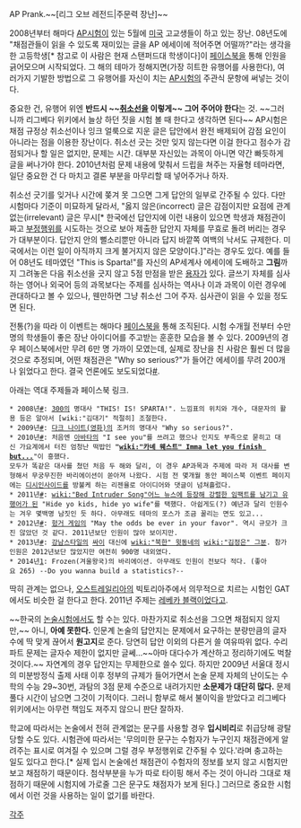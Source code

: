 AP Prank.~~[리그 오브 레전드|주문력 장난]~~

2008년부터 해마다 [[AP#s-7|AP시험]]이 있는 5월에 [[미국]] 고교생들이 하고 있는 장난. 08년도에 "채점관들이 읽을 수 있도록 재미있는 글을 AP 에세이에 적어주면 어떨까?"라는 생각을 한 고등학생[* 참고로 이 사람은 현재 스탠퍼드대 학생이다]이 [[페이스북]]을 통해 인원을 긁어모으며 시작되었다. 그 해의 테마가 정해지면(가장 히트한 유행어를 사용한다), 여러가지 기발한 방법으로 그 유행어를 자신이 치는 [[AP#s-7|AP시험]]의 주관식 문항에 써넣는 것이다.

중요한 건, 유행어 위엔 '''반드시 ~~[[취소선]]을 이렇게~~ 그어 주어야 한다'''는 것. ~~그러니까 리그베다 위키에서 늘상 하던 짓을 시험 볼 때 한다고 생각하면 된다~~ AP시험은 채점 규정상 취소선이나 잉크 얼룩으로 지운 글은 답안에서 완전 배제되어 감점 요인이 아니라는 점을 이용한 장난이다. 취소선 긋는 것만 잊지 않는다면 이걸 한다고 점수가 감점되거나 할 일은 없지만, 문제는 시간. 대부분 자신있는 과목이 아니면 약간 빠듯하게 글을 써나가야 한다. 2010년처럼 문제 내용에 맞춰서 드립을 쳐주는 자율형 테마라면, 일단 중요한 건 다 마치고 결론 부분을 마무리할 때 넣어주거나 하자.

취소선 긋기를 잊거나 시간에 쫒겨 못 그으면 그게 답안의 일부로 간주될 수 있다. 다만 시험마다 기준이 미묘하게 달라서, "옳지 않은(incorrect) 글은 감점이지만 요점에 관계 없는(irrelevant) 글은 무시[* 한국에선 답안지에 이런 내용이 있으면 학생과 채점관이 짜고 [[부정행위]]를 시도하는 것으로 보아 제출한 답안지 자체를 무효로 돌려 버리는 경우가 대부분이다. 답안지 안의 뻘소리뿐만 아니라 답지 바깥쪽 여백의 낙서도 규제한다. 미국에서는 이런 일이 아직까지 크게 불거지지 않은 모양이다.]"라는 경우도 있다. 예를 들어 08년도 테마였던 "This is Sparta!"를 자신의 AP세계사 에세이에 도배하고 '''그림'''까지 그려놓은 다음 취소선을 긋지 않고 5점 만점을 받은 [[용자]]가 있다. 글쓰기 자체를 심사하는 영어나 외국어 등의 과목보다는 주제를 심사하는 역사나 이과 과목이 이런 경우에 관대하다고 볼 수 있으나, 웬만하면 그냥 취소선 그어 주자. 심사관이 읽을 수 있을 정도면 된다.

전통(?)을 따라 이 이벤트는 해마다 [[페이스북]]을 통해 조직된다. 시험 수개월 전부터 수만명의 학생들이 좋은 장난 아이디어를 주고받는 훈훈한 모습을 볼 수 있다. 2009년의 경우 페이스북에서만 무려 6만 명 가까이 모였는데, 실제로 장난을 친 사람은 훨씬 더 많을 것으로 추정되며, 어떤 채점관은 "Why so serious?"가 들어간 에세이를 무려 200개나 읽었다고 한다. 결국 언론에도 보도되었다[http://www.nydailynews.com/lifestyle/2010/06/14/2010-06-14_ap_exams_inspire_internetage_mischief_among_high_schoolers_inspired_by_this_is_s.html #].

아래는 역대 주제들과 페이스북 링크.
 * 2008년[http://www.facebook.com/group.php?gid=12424842511&ref=ts #]: [[300]]의 명대사 "THIS! IS! SPARTA!". 느낌표의 위치와 개수, 대문자의 활용 등은 알아서 [wiki:"김대기" 적절히] 조절한다.
 * 2009년[http://www.facebook.com/group.php?gid=56493591625&ref=ts #]: [[다크 나이트(영화)]]의 조커의 명대사 "Why so serious?".
 * 2010년[http://www.facebook.com/group.php?gid=204588807087&v=wall&ref=ts #]: 처음엔 [[아바타]]의 "I see you"를 쓰려고 했으나 인지도 부족으로 묻히고 대신 가요계에서 터진 엄청난 떡밥인 '''"[[wiki:"카녜 웨스트" Imma let you finish but...]]'''"이 흥했다.
 모두가 똑같은 대사를 쳤던 처음 두 해와 달리, 이 경우 AP과목과 주제에 따라 저 대사를 변형해서 무궁무진한 바리에이션이 쏟아져 나왔다. 시험 전 몇개월 동안 페이스북 이벤트 페이지에는 [[디시인사이드]]를 방불케 하는 리젠율로 아이디어와 댓글이 넘쳐흘렀다.
 * 2011년[http://www.facebook.com/group.php?gid=160143820678275#!/group.php?gid=160143820678275&v=wall #]: [[wiki:"Bed Intruder Song"어느 뉴스에 등장해 강렬한 임팩트를 남기고 유행어가 된]] "Hide yo kids, hide yo wife"를 택했다. 아쉽게도(?) 예년과 달리 인원수는 겨우 몇백명 남짓인 듯 하다. 아무래도 테마의 포스가 조금 꿀리는 면도 있고...
 * 2012년[http://www.facebook.com/APHungerGames #]: [[헝거 게임]]의 "May the odds be ever in your favor". 역시 규모가 크진 않았던 것 같다. 2011년보단 인원이 많아 보이지만.
 * 2013년[http://www.facebook.com/ApPrank2013KimJongUnStyle?fref=ts #]: [[강남스타일]]의 [[싸이]] 대신에 [[wiki:"북한" 윗동네]]의 [[wiki:"김정은" 그분]]. 참가인원은 2012년보단 많았지만 여전히 900명 내외였다.
 * 2014년[https://www.facebook.com/pages/AP-Prank-2014-Frozen/1489383784613199]: Frozen(겨울왕국)의 바리에이션. 아무래도 인원이 전보다 적다. (좋아요 265) --Do you wanna build a statistics?--

딱히 관계는 없으나, [[오스트레일리아]]의 빅토리아주에서 의무적으로 치르는 시험인 GAT에서도 비슷한 걸 한다고 한다. 2011년 주제는 [[레베카 블랙]]이었다고.

~~한국의 [[논술]]시험에서도 할 수는 있다. 마찬가지로 취소선을 그으면 채점되지 않지만,~~ 아니, '''아예 못한다.''' 인문계 논술의 답안지는 문제에서 요구하는 분량만큼의 글자수에 딱 맞게 끊어서 '''원고지'''로 준다. 당연히 답안 이외의 다른거 쓸 여유따위 없다. 수리파트 문제는 글자수 제한이 없지만 글쎄...~~아마 대다수가 계산하고 정리하기에도 벅찰 것이다.~~  자연계의 경우 답안지는 무제한으로 쓸수 있다. 하지만 2009년 서울대 정시의 미분방정식 출제 사태 이후 정부의 규제가 들어가면서 논술 문제 자체의 난이도는 수학의 수능 29~30번, 과탐의 3점 문제 수준으로 내려가지만 '''소문제가 대단히 많다.''' 문제 풀다 시간이 남으면 그것이 기적이다. 그러니 함부로 해서 불이익을 받았다고 리그베다 위키에서는 아무런 책임도 져주지 않으니 판단 잘하자.

학교에 따라서는 논술에서 전혀 관계없는 문구를 사용할 경우 '''입시비리'''로 취급당해 광탈당할 수도 있다. 시험관에 따라서는 '무의미한 문구는 수험자가 누구인지 채점관에게 알려주는 표시로 여겨질 수 있으며 그럴 경우 부정행위로 간주될 수 있다.'라며 충고하는 일도 있다고 한다.[* 실제 입시 논술에선 채점관이 수험자의 정보를 보지 않고 시험지만 보고 채점하기 때문이다. 첨삭부분을 누가 따로 타이핑 해서 주는 것이 아니라 그대로 채점하기 때문에 시험지에 가로줄 그은 문구도 채점자가 보게 된다.] 그러므로 중요한 시험에서 이런 것을 사용하는 일이 없기를 바란다.

[[각주]]

